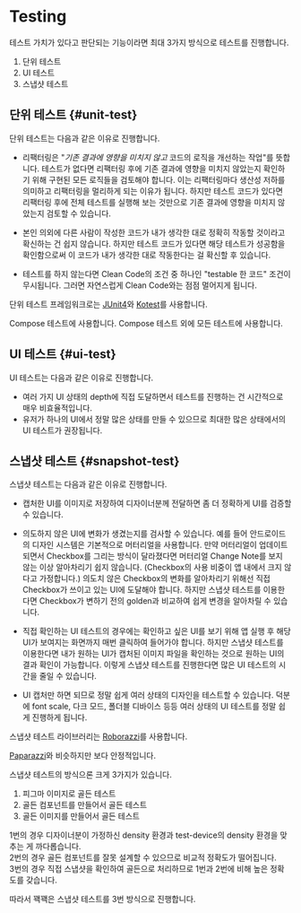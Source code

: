 
# Testing

테스트 가치가 있다고 판단되는 기능이라면 최대 3가지 방식으로 테스트를 진행합니다.

1. 단위 테스트
2. UI 테스트
3. 스냅샷 테스트

## 단위 테스트 {#unit-test}

단위 테스트는 다음과 같은 이유로 진행합니다.

- 리팩터링은 "*기존 결과에 영향을 미치지 않고* 코드의 로직을 개선하는 작업"를 뜻합니다.
  테스트가 없다면 리팩터링 후에 기존 결과에 영향을 미치지 않았는지 확인하기 위해 구현된 모든 로직들을 검토해야 합니다.
  이는 리팩터링마다 생산성 저하를 의미하고 리팩터링을 멀리하게 되는 이유가 됩니다. 하지만 테스트 코드가 있다면 리팩터링
  후에 전체 테스트를 실행해 보는 것만으로 기존 결과에 영향을 미치지 않았는지 검토할 수 있습니다.

- 본인 의외에 다른 사람이 작성한 코드가 내가 생각한 대로 정확히 작동할 것이라고 확신하는 건
  쉽지 않습니다. 하지만 테스트 코드가 있다면 해당 테스트가 성공함을 확인함으로써 이 코드가 내가 생각한 대로 작동한다는 걸 확신할 후 있습니다.

- 테스트를 하지 않는다면 Clean Code의 조건 중 하나인 "testable 한 코드" 조건이 무시됩니다.
  그러면 자연스럽게 Clean Code와는 점점 멀어지게 됩니다.

단위 테스트 프레임워크로는 <a className='junit4'>[JUnit4](https://junit.org/junit4/)</a>와 <a className='kotest'>[Kotest](https://kotest.io/)</a>를 사용합니다.

<Tooltip anchorSelect=".junit4">Compose 테스트에 사용합니다.</Tooltip>
<Tooltip anchorSelect=".kotest">Compose 테스트 외에 모든 테스트에 사용합니다.</Tooltip>

## UI 테스트 {#ui-test}

UI 테스트는 다음과 같은 이유로 진행합니다.

- 여러 가지 UI 상태의 depth에 직접 도달하면서 테스트를 진행하는 건 시간적으로 매우 비효율적입니다.
- 유저가 하나의 UI에서 정말 많은 상태를 만들 수 있으므로 최대한 많은 상태에서의 UI 테스트가 권장됩니다.

## 스냅샷 테스트 {#snapshot-test}

스냅샷 테스트는 다음과 같은 이유로 진행합니다.

- 캡처한 UI를 이미지로 저장하여 디자이너분께 전달하면 좀 더 정확하게 UI를 검증할 수 있습니다.

- 의도하지 않은 UI에 변화가 생겼는지를 검사할 수 있습니다. 예를 들어 안드로이드의 디자인 시스템은
  기본적으로 머터리얼을 사용합니다. 만약 머터리얼이 업데이트되면서 Checkbox를 그리는 방식이 달라졌다면 머터리얼
  Change Note를 보지 않는 이상 알아차리기 쉽지 않습니다. (Checkbox의 사용 비중이 앱 내에서 크지 않다고 가정합니다.)
  의도치 않은 Checkbox의 변화를 알아차리기 위해선 직접 Checkbox가 쓰이고 있는 UI에 도달해야 합니다.
  하지만 스냅샷 테스트를 이용한다면 Checkbox가 변하기 전의 golden과 비교하여 쉽게 변경을 알아차릴 수 있습니다.

- 직접 확인하는 UI 테스트의 경우에는 확인하고 싶은 UI를 보기 위해 앱 실행 후 해당 UI가 보여지는 화면까지
  매번 클릭하여 들어가야 합니다. 하지만 스냅샷 테스트를 이용한다면 내가 원하는 UI가 캡처된 이미지 파일을
  확인하는 것으로 원하는 UI의 결과 확인이 가능합니다. 이렇게 스냅샷 테스트를 진행한다면 많은 UI 테스트의 시간을
  줄일 수 있습니다.

- UI 캡처만 하면 되므로 정말 쉽게 여러 상태의 디자인을 테스트할 수 있습니다.
  덕분에 font scale, 다크 모드, 폴더블 디바이스 등등 여러 상태의 UI 테스트를 정말 쉽게 진행하게 됩니다.

스냅샷 테스트 라이브러리는 <a className='roborazzi'>[Roborazzi](https://github.com/takahirom/roborazzi)</a>를 사용합니다.

<Tooltip anchorSelect=".roborazzi" clickable>
  <a href='https://github.com/cashapp/paparazzi'>Paparazzi</a>와 비슷하지만 보다 안정적입니다.
</Tooltip>

스냅샷 테스트의 방식으론 크게 3가지가 있습니다.

1. 피그마 이미지로 골든 테스트
2. 골든 컴포넌트를 만들어서 골든 테스트
3. 골든 이미지를 만들어서 골든 테스트

1번의 경우 디자이너분이 가정하신 density 환경과 test-device의 density 환경을 맞추는 게 까다롭습니다.<br/>
2번의 경우 골든 컴포넌트를 잘못 설계할 수 있으므로 비교적 정확도가 떨어집니다.<br/>
3번의 경우 직접 스냅샷을 확인하여 골든으로 처리하므로 1번과 2번에 비해 높은 정확도를 갖습니다.

따라서 꽥꽥은 스냅샷 테스트를 3번 방식으로 진행합니다.
